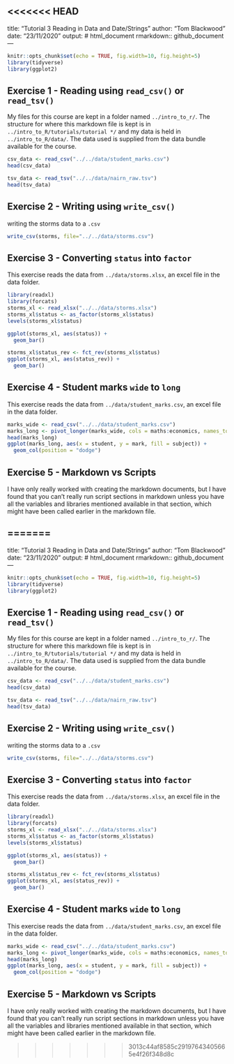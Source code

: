 <<<<<<< HEAD
---
title: "Tutorial 3 Reading in Data and Date/Strings"
author: "Tom Blackwood"
date: "23/11/2020"
output: 
  # html_document
  rmarkdown:: github_document
---

```r
knitr::opts_chunk$set(echo = TRUE, fig.width=10, fig.height=5)
library(tidyverse)
library(ggplot2)
```

## Exercise 1 - Reading using `read_csv()` or `read_tsv()`

My files for this course are kept in a folder named `../intro_to_r/`. The structure for where this markdown file is kept is in `../intro_to_R/tutorials/tutorial */` and my data is held in `../intro_to_R/data/`. The data used is supplied from the data bundle available for the course.

```r
csv_data <- read_csv("../../data/student_marks.csv")
head(csv_data)

tsv_data <- read_tsv("../../data/nairn_raw.tsv")
head(tsv_data)

```

## Exercise 2 - Writing using `write_csv()`

writing the storms data to a `.csv`

```r
write_csv(storms, file="../../data/storms.csv")
```

## Exercise 3 - Converting `status` into `factor`

This exercise reads the data from `../data/storms.xlsx`, an excel file in the data folder.

```r
library(readxl)
library(forcats)
storms_xl <- read_xlsx("../../data/storms.xlsx")
storms_xl$status <- as_factor(storms_xl$status)
levels(storms_xl$status)

ggplot(storms_xl, aes(status)) +
  geom_bar()

storms_xl$status_rev <- fct_rev(storms_xl$status)
ggplot(storms_xl, aes(status_rev)) +
  geom_bar()
```

## Exercise 4 - Student marks `wide` to `long`

This exercise reads the data from `../data/student_marks.csv`, an excel file in the data folder.

```r
marks_wide <- read_csv("../../data/student_marks.csv")
marks_long <- pivot_longer(marks_wide, cols = maths:economics, names_to = "subject", values_to = "mark")
head(marks_long)
ggplot(marks_long, aes(x = student, y = mark, fill = subject)) + 
  geom_col(position = "dodge")
```

## Exercise 5 - Markdown vs Scripts

I have only really worked with creating the markdown documents, but I have found that you can't really run script sections in markdown unless you have all the variables and libraries mentioned available in that section, which might have been called earlier in the markdown file.


=======
---
title: "Tutorial 3 Reading in Data and Date/Strings"
author: "Tom Blackwood"
date: "23/11/2020"
output: 
  # html_document
  rmarkdown:: github_document
---

```r
knitr::opts_chunk$set(echo = TRUE, fig.width=10, fig.height=5)
library(tidyverse)
library(ggplot2)
```

## Exercise 1 - Reading using `read_csv()` or `read_tsv()`

My files for this course are kept in a folder named `../intro_to_r/`. The structure for where this markdown file is kept is in `../intro_to_R/tutorials/tutorial */` and my data is held in `../intro_to_R/data/`. The data used is supplied from the data bundle available for the course.

```r
csv_data <- read_csv("../../data/student_marks.csv")
head(csv_data)

tsv_data <- read_tsv("../../data/nairn_raw.tsv")
head(tsv_data)

```

## Exercise 2 - Writing using `write_csv()`

writing the storms data to a `.csv`

```r
write_csv(storms, file="../../data/storms.csv")
```

## Exercise 3 - Converting `status` into `factor`

This exercise reads the data from `../data/storms.xlsx`, an excel file in the data folder.

```r
library(readxl)
library(forcats)
storms_xl <- read_xlsx("../../data/storms.xlsx")
storms_xl$status <- as_factor(storms_xl$status)
levels(storms_xl$status)

ggplot(storms_xl, aes(status)) +
  geom_bar()

storms_xl$status_rev <- fct_rev(storms_xl$status)
ggplot(storms_xl, aes(status_rev)) +
  geom_bar()
```

## Exercise 4 - Student marks `wide` to `long`

This exercise reads the data from `../data/student_marks.csv`, an excel file in the data folder.

```r
marks_wide <- read_csv("../../data/student_marks.csv")
marks_long <- pivot_longer(marks_wide, cols = maths:economics, names_to = "subject", values_to = "mark")
head(marks_long)
ggplot(marks_long, aes(x = student, y = mark, fill = subject)) + 
  geom_col(position = "dodge")
```

## Exercise 5 - Markdown vs Scripts

I have only really worked with creating the markdown documents, but I have found that you can't really run script sections in markdown unless you have all the variables and libraries mentioned available in that section, which might have been called earlier in the markdown file.


>>>>>>> 3013c44af8585c29197643405665e4f26f348d8c
